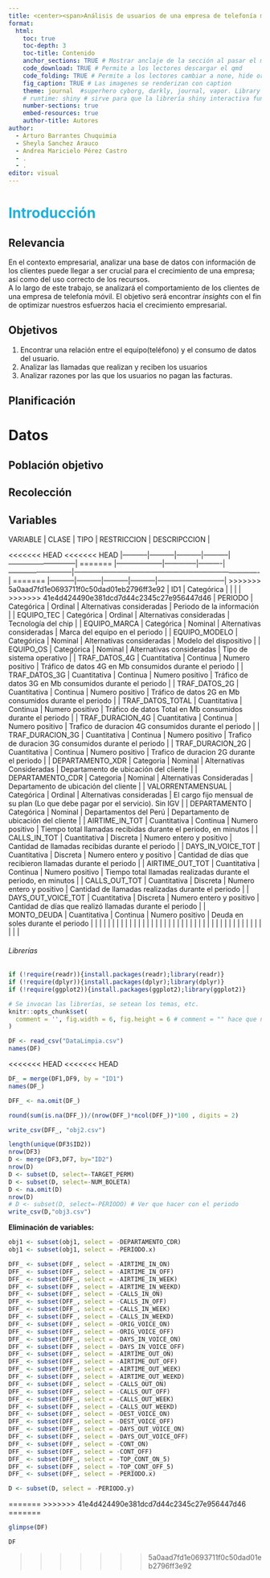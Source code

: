 ```yaml
---
title: <center><span>Análisis de usuarios de una empresa de telefonía movil.</span></center>
format: 
  html:
    toc: true
    toc-depth: 3
    toc-title: Contenido
    anchor_sections: TRUE # Mostrar anclaje de la sección al pasar el mouse
    code_download: TRUE # Permite a los lectores descargar el qmd
    code_folding: TRUE # Permite a los lectores cambiar a none, hide or show
    fig_caption: TRUE # Las imagenes se renderizan con caption
    theme: journal  #superhero cyborg, darkly, journal, vapor. Library "bslib"
    # runtime: shiny # sirve para que la librería shiny interactiva funcione. library("shiny")
    number-sections: true
    embed-resources: true
    author-title: Autores
author: 
  - Arturo Barrantes Chuquimia
  - Sheyla Sanchez Arauco 
  - Andrea Maricielo Pérez Castro 
  - .
  - .
editor: visual
---
```


# [**Introducción**]{style="color:#1FB0DB"}

## **Relevancia**

En el contexto empresarial, analizar una base de datos con información de los clientes puede llegar a ser crucial para el crecimiento de una empresa; así como del uso correcto de los recursos.\
A lo largo de este trabajo, se analizará el comportamiento de los clientes de una empresa de telefonía móvil. El objetivo será encontrar *insights* con el fin de optimizar nuestros esfuerzos hacia el crecimiento empresarial.

## **Objetivos**

1.  Encontrar una relación entre el equipo(teléfono) y el consumo de datos del usuario.
2.  Analizar las llamadas que realizan y reciben los usuarios
3.  Analizar razones por las que los usuarios no pagan las facturas.

## **Planificación**

# **Datos**

## **Población objetivo**

## **Recolección**

## **Variables**

| VARIABLE           | CLASE        | TIPO     | RESTRICCION               | DESCRIPCCION                                                                  |
<<<<<<< HEAD
<<<<<<< HEAD
|-----------|-----------|-----------|-----------|-----------------------------|
=======
|--------------------|--------------|----------|---------------------------|-------------------------------------------------------------------------------|
=======
|-----------|-----------|-----------|-----------|-----------------------------|
>>>>>>> 5a0aad7fd1e0693711f0c50dad01eb2796ff3e92
| ID1                | Categórica   |          |                           |                                                                               |
>>>>>>> 41e4d424490e381dcd7d44c2345c27e956447d46
| PERIODO            | Categórica   | Ordinal  | Alternativas consideradas | Periodo de la información                                                     |
| EQUIPO_TEC         | Categórica   | Ordinal  | Alternativas consideradas | Tecnología del chip                                                           |
| EQUIPO_MARCA       | Categórica   | Nominal  | Alternativas consideradas | Marca del equipo en el periodo                                                |
| EQUIPO_MODELO      | Categórica   | Nominal  | Alternativas consideradas | Modelo del dispositivo                                                        |
| EQUIPO_OS          | Categórica   | Nominal  | Alternativas consideradas | Tipo de sistema operativo                                                     |
| TRAF_DATOS_4G      | Cuantitativa | Continua | Numero positivo           | Tráfico de datos 4G en Mb consumidos durante el periodo                       |
| TRAF_DATOS_3G      | Cuantitativa | Continua | Numero positivo           | Tráfico de datos 3G en Mb consumidos durante el periodo                       |
| TRAF_DATOS_2G      | Cuantitativa | Continua | Numero positivo           | Tráfico de datos 2G en Mb consumidos durante el periodo                       |
| TRAF_DATOS_TOTAL   | Cuantitativa | Continua | Numero positivo           | Tráfico de datos Total en Mb consumidos durante el periodo                    |
| TRAF_DURACION_4G   | Cuantitativa | Continua | Numero positivo           | Trafico de duracion 4G consumidos durante el periodo                          |
| TRAF_DURACION_3G   | Cuantitativa | Continua | Numero positivo           | Trafico de duracion 3G consumidos durante el periodo                          |
| TRAF_DURACION_2G   | Cuantitativa | Continua | Numero positivo           | Trafico de duracion 2G durante el periodo                                     |
| DEPARTAMENTO_XDR   | Categoria    | Nominal  | Alternativas Consideradas | Departamento de ubicación del cliente                                         |
| DEPARTAMENTO_CDR   | Categoria    | Nominal  | Alternativas Consideradas | Departamento de ubicación del cliente                                         |
| VALORRENTAMENSUAL  | Categórica   | Ordinal  | Alternativas consideradas | El cargo fijo mensual de su plan (Lo que debe pagar por el servicio). Sin IGV |
| DEPARTAMENTO       | Categórica   | Nominal  | Departamentos del Perú    | Departamento de ubicación del cliente                                         |
| AIRTIME_IN_TOT     | Cuantitativa | Continua | Numero positivo           | Tiempo total llamadas recibidas durante el periodo, en minutos                |
| CALLS_IN_TOT       | Cuantitativa | Discreta | Numero entero y positivo  | Cantidad de llamadas recibidas durante el periodo                             |
| DAYS_IN_VOICE_TOT  | Cuantitativa | Discreta | Numero entero y positivo  | Cantidad de días que recibieron llamadas durante el periodo                   |
| AIRTIME_OUT_TOT    | Cuantitativa | Continua | Numero positivo           | Tiempo total llamadas realizadas durante el periodo, en minutos               |
| CALLS_OUT_TOT      | Cuantitativa | Discreta | Numero entero y positivo  | Cantidad de llamadas realizadas durante el periodo                            |
| DAYS_OUT_VOICE_TOT | Cuantitativa | Discreta | Numero entero y positivo  | Cantidad de días que realizó llamadas durante el periodo                      |
| MONTO_DEUDA        | Cuantitativa | Continua | Numero positivo           | Deuda en soles durante el periodo                                             |
|                    |              |          |                           |                                                                               |
|                    |              |          |                           |                                                                               |
|                    |              |          |                           |                                                                               |
|                    |              |          |                           |                                                                               |
|                    |              |          |                           |                                                                               |
|                    |              |          |                           |                                                                               |
|                    |              |          |                           |                                                                               |

###### Librerías

```r
if (!require(readr)){install.packages(readr);library(readr)}
if (!require(dplyr)){install.packages(dplyr);library(dplyr)}
if (!require(ggplot2)){install.packages(ggplot2);library(ggplot2)}
```

```r
# Se invocan las librerías, se setean los temas, etc.
knitr::opts_chunk$set(
  comment = '', fig.width = 6, fig.height = 6 # comment = "" hace que no se vean los comentarios
)
```

```r
DF <- read_csv("DataLimpia.csv")
names(DF)

```
<<<<<<< HEAD
<<<<<<< HEAD

```r
DF_ = merge(DF1,DF9, by = "ID1")
names(DF_)

DFF_ <- na.omit(DF_)

round(sum(is.na(DFF_))/(nrow(DFF_)*ncol(DFF_))*100 , digits = 2)

write_csv(DFF_, "obj2.csv")
```

```r

length(unique(DF3$ID2))
nrow(DF3)
D <- merge(DF3,DF7, by="ID2")
nrow(D)
D <- subset(D, select=-TARGET_PERM)
D <- subset(D, select=-NUM_BOLETA)
D <- na.omit(D)
nrow(D)
# D <- subset(D, select=-PERIODO) # Ver que hacer con el periodo
write_csv(D,"obj3.csv")
```

**Eliminación de variables:**

```r
obj1 <- subset(obj1, select = -DEPARTAMENTO_CDR)
obj1 <- subset(obj1, select = -PERIODO.x)

DFF_ <- subset(DFF_, select = -AIRTIME_IN_ON)
DFF_ <- subset(DFF_, select = -AIRTIME_IN_OFF)
DFF_ <- subset(DFF_, select = -AIRTIME_IN_WEEK)
DFF_ <- subset(DFF_, select = -AIRTIME_IN_WEEKD)
DFF_ <- subset(DFF_, select = -CALLS_IN_ON)
DFF_ <- subset(DFF_, select = -CALLS_IN_OFF)
DFF_ <- subset(DFF_, select = -CALLS_IN_WEEK)
DFF_ <- subset(DFF_, select = -CALLS_IN_WEEKD)
DFF_ <- subset(DFF_, select = -ORIG_VOICE_ON)
DFF_ <- subset(DFF_, select = -ORIG_VOICE_OFF)
DFF_ <- subset(DFF_, select = -DAYS_IN_VOICE_ON)
DFF_ <- subset(DFF_, select = -DAYS_IN_VOICE_OFF)
DFF_ <- subset(DFF_, select = -AIRTIME_OUT_ON)
DFF_ <- subset(DFF_, select = -AIRTIME_OUT_OFF)
DFF_ <- subset(DFF_, select = -AIRTIME_OUT_WEEK)
DFF_ <- subset(DFF_, select = -AIRTIME_OUT_WEEKD)
DFF_ <- subset(DFF_, select = -CALLS_OUT_ON)
DFF_ <- subset(DFF_, select = -CALLS_OUT_OFF)
DFF_ <- subset(DFF_, select = -CALLS_OUT_WEEK)
DFF_ <- subset(DFF_, select = -CALLS_OUT_WEEKD)
DFF_ <- subset(DFF_, select = -DEST_VOICE_ON)
DFF_ <- subset(DFF_, select = -DEST_VOICE_OFF)
DFF_ <- subset(DFF_, select = -DAYS_OUT_VOICE_ON)
DFF_ <- subset(DFF_, select = -DAYS_OUT_VOICE_OFF)
DFF_ <- subset(DFF_, select = -CONT_ON)
DFF_ <- subset(DFF_, select = -CONT_OFF)
DFF_ <- subset(DFF_, select = -TOP_CONT_ON_5)
DFF_ <- subset(DFF_, select = -TOP_CONT_OFF_5)
DFF_ <- subset(DFF_, select = -PERIODO.x) 

D <- subset(D, select = -PERIODO.y)

```
=======
>>>>>>> 41e4d424490e381dcd7d44c2345c27e956447d46
=======

```r
glimpse(DF)
```

```r
DF
```
>>>>>>> 5a0aad7fd1e0693711f0c50dad01eb2796ff3e92
